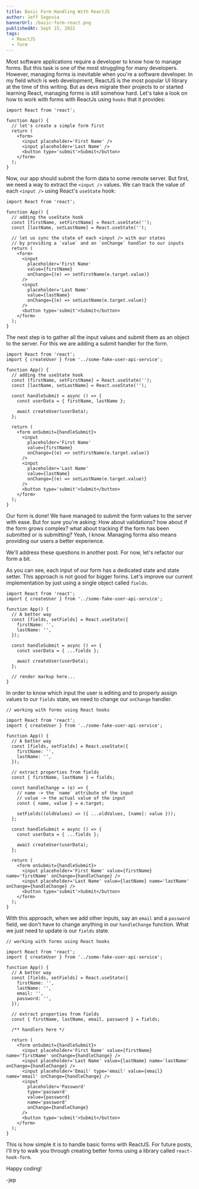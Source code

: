 ```yaml
---
title: Basic Form Handling With ReactJS
author: Jeff Segovia
bannerUrl: /basic-form-react.png
publishedAt: Sept 15, 2022
tags:
  - ReactJS
  - form
---
```



<BannerImage src={bannerUrl} alt='basic form handling with react js' />

Most software applications require a developer to know how to manage forms. But this task is one of the most struggling for many developers. However, managing forms is inevitable when you're a software developer. In my field which is web development, ReactJS is the most popular UI library at the time of this writing. But as devs migrate their projects to or started learning React, managing forms is still somehow hard. Let's take a look on how to work with forms with ReactJs using `hooks` that it provides:

```tsx showLineNumbers
import React from 'react';

function App() {
  // let's create a simple form first
  return (
    <form>
      <input placeholder='First Name' />
      <input placeholder='Last Name' />
      <button type='submit'>Submit</button>
    </form>
  );
}
```

Now, our app should submit the form data to some remote server. But first, we need a way to extract the `<input />` values. We can track the value of each `<input />` using React's `useState` hook:

```tsx showLineNumbers {5-6}
import React from 'react';

function App() {
  // adding the useState hook
  const [firstName, setFirstName] = React.useState('');
  const [lastName, setLastName] = React.useState('');

  // let us sync the state of each <input /> with our states
  // by providing a `value` and an `onChange` handler to our inputs
  return (
    <form>
      <input
        placeholder='First Name'
        value={firstName}
        onChange={(e) => setFirstName(e.target.value)}
      />
      <input
        placeholder='Last Name'
        value={lastName}
        onChange={(e) => setLastName(e.target.value)}
      />
      <button type='submit'>Submit</button>
    </form>
  );
}
```

The next step is to gather all the input values and submit them as an object to the server. For this we are adding a submit handler for the form.

```tsx showLineNumbers {9-13, 16}
import React from 'react';
import { createUser } from '../some-fake-user-api-service';

function App() {
  // adding the useState hook
  const [firstName, setFirstName] = React.useState('');
  const [lastName, setLastName] = React.useState('');

  const handleSubmit = async () => {
    const userData = { firstName, lastName };

    await createUser(userData);
  };

  return (
    <form onSubmit={handleSubmit}>
      <input
        placeholder='First Name'
        value={firstName}
        onChange={(e) => setFirstName(e.target.value)}
      />
      <input
        placeholder='Last Name'
        value={lastName}
        onChange={(e) => setLastName(e.target.value)}
      />
      <button type='submit'>Submit</button>
    </form>
  );
}
```

Our form is done! We have managed to submit the form values to the server with ease. But for sure you're asking: How about validations? how about if the form grows complex? what about tracking if the form has been submitted or is submitting? Yeah, I know. Managing forms also means providing our users a better experience.

We'll address these questions in another post. For now, let's refactor our form a bit.

As you can see, each input of our form has a dedicated state and state setter. This approach is not good for bigger forms. Let's improve our current implementation by just using a single object called `fields`.

```tsx showLineNumbers {6-9, 12}
import React from 'react';
import { createUser } from '../some-fake-user-api-service';

function App() {
  // A better way
  const [fields, setFields] = React.useState({
    firstName: '',
    lastName: '',
  });

  const handleSubmit = async () => {
    const userData = { ...fields };

    await createUser(userData);
  };

  // render markup here...
}
```

In order to know which input the user is editing and to properly assign values to our `fields` state, we need to change our `onChange` handler.

```tsx showLineNumbers {16-22, 32-33}
// working with forms using React hooks

import React from 'react';
import { createUser } from '../some-fake-user-api-service';

function App() {
  // A better way
  const [fields, setFields] = React.useState({
    firstName: '',
    lastName: '',
  });

  // extract properties from fields
  const { firstName, lastName } = fields;

  const handleChange = (e) => {
    // name -> the `name` attribute of the input
    // value -> the actual value of the input
    const { name, value } = e.target;

    setFields((oldValues) => ({ ...oldValues, [name]: value }));
  };

  const handleSubmit = async () => {
    const userData = { ...fields };

    await createUser(userData);
  };

  return (
    <form onSubmit={handleSubmit}>
      <input placeholder='First Name' value={firstName} name='firstName' onChange={handleChange} />
      <input placeholder='Last Name' value={lastName} name='lastName' onChange={handleChange} />
      <button type='submit'>Submit</button>
    </form>
  );
}
```

With this approach, when we add other inputs, say an `email` and a `password` field, we don't have to change anything in our `handleChange` function. What we just need to update is our `fields` state.

```tsx showLineNumbers {11-12, 16}
// working with forms using React hooks

import React from 'react';
import { createUser } from '../some-fake-user-api-service';

function App() {
  // A better way
  const [fields, setFields] = React.useState({
    firstName: '',
    lastName: '',
    email: '',
    password: '',
  });

  // extract properties from fields
  const { firstName, lastName, email, password } = fields;

  /** handlers here */

  return (
    <form onSubmit={handleSubmit}>
      <input placeholder='First Name' value={firstName} name='firstName' onChange={handleChange} />
      <input placeholder='Last Name' value={lastName} name='lastName' onChange={handleChange} />
      <input placeholder='Email' type='email' value={email} name='email' onChange={handleChange} />
      <input
        placeholder='Password'
        type='password'
        value={password}
        name='password'
        onChange={handleChange}
      />
      <button type='submit'>Submit</button>
    </form>
  );
}
```

This is how simple it is to handle basic forms with ReactJS. For future posts, I'll try to walk you through creating better forms using a library called `react-hook-form`.

Happy coding!

-jep
